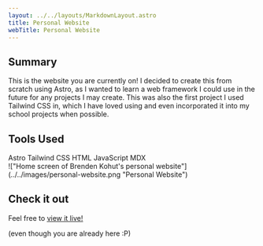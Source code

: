```yaml
---
layout: ../../layouts/MarkdownLayout.astro
title: Personal Website
webTitle: Personal Website
---
```



## Summary

This is the website you are currently on! I decided to create this from scratch using Astro, as
I wanted to learn a web framework I could use in the future for any projects I may create. This
was also the first project I used Tailwind CSS in, which I have loved using and even incorporated
it into my school projects when possible.

## Tools Used

<div class="flex max-w-3xl flex-wrap justify-center gap-4">
  <SkillTag>Astro</SkillTag>
  <SkillTag>Tailwind CSS</SkillTag>
  <SkillTag>HTML</SkillTag>
  <SkillTag>JavaScript</SkillTag>
  <SkillTag>MDX</SkillTag>
</div>

<div class="mt-8">
  !["Home screen of Brenden Kohut's personal
  website"](../../images/personal-website.png "Personal Website")
</div>

## Check it out

Feel free to [<u>view it live!</u>](https://brendenkohut.com/)

<div class="text-[0.7rem]">(even though you are already here :P)</div>
